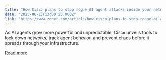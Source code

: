 ```yaml
---
title: "How Cisco plans to stop rogue AI agent attacks inside your network"
date: "2025-06-10T13:00:23.000Z"
link: "https://www.zdnet.com/article/how-cisco-plans-to-stop-rogue-ai-agent-attacks-inside-your-network/"
---
```


As AI agents grow more powerful and unpredictable, Cisco unveils tools to lock down networks, track agent behavior, and prevent chaos before it spreads through your infrastructure.

[Read more](https://www.zdnet.com/article/how-cisco-plans-to-stop-rogue-ai-agent-attacks-inside-your-network/)

